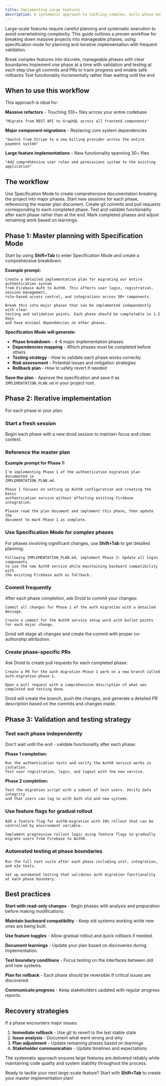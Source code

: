 ```yaml
---
title: Implementing Large Features
description: A systematic approach to tackling complex, multi-phase development projects using specification planning and iterative implementation.
---
```


Large-scale features require careful planning and systematic execution to avoid overwhelming complexity. This guide outlines a proven workflow for breaking down massive projects into manageable phases, using specification mode for planning and iterative implementation with frequent validation.

<CardGroup cols={2}>
  <Card title="Systematic Planning" icon="map">
    Break complex features into discrete, manageable phases with clear
    boundaries
  </Card>
  <Card title="Incremental Progress" icon="stairs">
    Implement one phase at a time with validation and testing at each step
  </Card>
  <Card title="Version Control Strategy" icon="code-branch">
    Use git commits and PRs to track progress and enable safe rollbacks
  </Card>
  <Card title="Continuous Validation" icon="check-circle">
    Test functionality incrementally rather than waiting until the end
  </Card>
</CardGroup>

## When to use this workflow

This approach is ideal for:

**Massive refactors** - Touching 100+ files across your entire codebase

```
"Migrate from REST API to GraphQL across all frontend components"
```

**Major component migrations** - Replacing core system dependencies

```
"Switch from Stripe to a new billing provider across the entire payment system"
```

**Large feature implementations** - New functionality spanning 30+ files

```
"Add comprehensive user roles and permissions system to the existing application"
```

## The workflow

<Steps>
  <Step title="Create the master plan">
    Use Specification Mode to create comprehensive documentation breaking the
    project into major phases.
  </Step>
  <Step title="Phase-by-phase implementation">
    Start new sessions for each phase, referencing the master plan document.
  </Step>
  <Step title="Frequent commits and PRs">
    Create git commits and pull requests corresponding to each completed phase.
  </Step>
  <Step title="Incremental validation">
    Test and validate functionality after each phase rather than at the end.
  </Step>
  <Step title="Update the plan">
    Mark completed phases and adjust remaining work based on learnings.
  </Step>
</Steps>

## Phase 1: Master planning with Specification Mode

Start by using **Shift+Tab** to enter Specification Mode and create a comprehensive breakdown:

**Example prompt:**

```
Create a detailed implementation plan for migrating our entire authentication system
from Firebase Auth to Auth0. This affects user login, registration, session management,
role-based access control, and integrations across 50+ components.

Break this into major phases that can be implemented independently with clear
testing and validation points. Each phase should be completable in 1-2 days
and have minimal dependencies on other phases.
```

**Specification Mode will generate:**

- **Phase breakdown** - 4-6 major implementation phases
- **Dependencies mapping** - Which phases must be completed before others
- **Testing strategy** - How to validate each phase works correctly
- **Risk assessment** - Potential issues and mitigation strategies
- **Rollback plan** - How to safely revert if needed

**Save the plan** - Approve the specification and save it as `IMPLEMENTATION_PLAN.md` in your project root.

## Phase 2: Iterative implementation

For each phase in your plan:

### Start a fresh session

Begin each phase with a new droid session to maintain focus and clean context.

### Reference the master plan

**Example prompt for Phase 1:**

```
I'm implementing Phase 1 of the authentication migration plan documented in
IMPLEMENTATION_PLAN.md.

Phase 1 focuses on setting up Auth0 configuration and creating the basic
authentication service without affecting existing Firebase integration.

Please read the plan document and implement this phase, then update the
document to mark Phase 1 as complete.
```

### Use Specification Mode for complex phases

For phases involving significant changes, use **Shift+Tab** to get detailed planning:

```
Following IMPLEMENTATION_PLAN.md, implement Phase 3: Update all login components
to use the new Auth0 service while maintaining backward compatibility with
the existing Firebase auth as fallback.
```

### Commit frequently

After each phase completion, ask Droid to commit your changes:

```
Commit all changes for Phase 1 of the auth migration with a detailed message.
```

```
Create a commit for the Auth0 service setup work with bullet points for each major change.
```

Droid will stage all changes and create the commit with proper co-authorship attribution.

### Create phase-specific PRs

Ask Droid to create pull requests for each completed phase:

```
Create a PR for the auth migration Phase 1 work on a new branch called auth-migration-phase-1.
```

```
Open a pull request with a comprehensive description of what was completed and testing done.
```

Droid will create the branch, push the changes, and generate a detailed PR description based on the commits and changes made.

## Phase 3: Validation and testing strategy

### Test each phase independently

Don't wait until the end - validate functionality after each phase:

**Phase 1 completion:**

```
Run the authentication tests and verify the Auth0 service works in isolation.
Test user registration, login, and logout with the new service.
```

**Phase 2 completion:**

```
Test the migration script with a subset of test users. Verify data integrity
and that users can log in with both old and new systems.
```

### Use feature flags for gradual rollout

```
Add a feature flag for auth0-migration with 10% rollout that can be controlled by environment variable.
```

```
Implement progressive rollout logic using feature flags to gradually migrate users from Firebase to Auth0.
```

### Automated testing at phase boundaries

```
Run the full test suite after each phase including unit, integration, and e2e tests.
```

```
Set up automated testing that validates auth migration functionality at each phase boundary.
```

## Best practices

**Start with read-only changes** - Begin phases with analysis and preparation before making modifications.

**Maintain backward compatibility** - Keep old systems working while new ones are being built.

**Use feature toggles** - Allow gradual rollout and quick rollback if needed.

**Document learnings** - Update your plan based on discoveries during implementation.

**Test boundary conditions** - Focus testing on the interfaces between old and new systems.

**Plan for rollback** - Each phase should be reversible if critical issues are discovered.

**Communicate progress** - Keep stakeholders updated with regular progress reports.

## Recovery strategies

If a phase encounters major issues:

1. **Immediate rollback** - Use git to revert to the last stable state
2. **Issue analysis** - Document what went wrong and why
3. **Plan adjustment** - Update remaining phases based on learnings
4. **Stakeholder communication** - Update timelines and expectations

The systematic approach ensures large features are delivered reliably while maintaining code quality and system stability throughout the process.

Ready to tackle your next large-scale feature? Start with **Shift+Tab** to create your master implementation plan!
